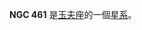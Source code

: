 {{NGCInfoBox|NGCID=NGC 461|發現者=約翰·弗里德里希·威廉·赫歇爾|發現日期=1834年9月25日|其他編號=ESO 352-33,MCG -6-4-2,AM 0115-340|曆元=J2000.0
|赤經=1時17分20.3秒|赤緯=-33°50'28"
|星座=玉夫座|星體=星系|星等=13.4|表面亮度=13.3|藍等=14.1}}

'''NGC 461''' 是[[玉夫座|玉夫座]]的一個[[星系|星系]]。

{{NGCReference|461}}
{{Catalogs|NGC=461}}
